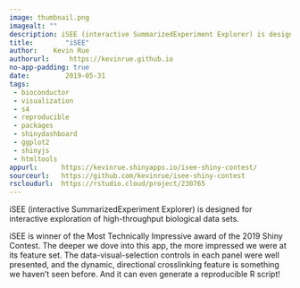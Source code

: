 ```yaml
---
image: thumbnail.png
imagealt: ""
description: iSEE (interactive SummarizedExperiment Explorer) is designed for interactive exploration of high-throughput biological data sets.
title:        "iSEE"
author:    Kevin Rue
authorurl:     https://kevinrue.github.io
no-app-padding: true
date:         2019-05-31
tags:       
 - bioconductor
 - visualization
 - s4
 - reproducible
 - packages
 - shinydashboard
 - ggplot2
 - shinyjs
 - htmltools
appurl:      https://kevinrue.shinyapps.io/isee-shiny-contest/
sourceurl:   https://github.com/kevinrue/isee-shiny-contest
rscloudurl:  https://rstudio.cloud/project/230765
---
```


iSEE (interactive SummarizedExperiment Explorer) is designed for interactive exploration of high-throughput biological data sets.
  
iSEE is winner of the Most Technically Impressive award of the 2019 Shiny Contest. The deeper we dove into this app, the more impressed we were at its feature set. The data-visual-selection controls in each panel were well presented, and the dynamic, directional crosslinking feature is something we haven't seen before. And it can even generate a reproducible R script!